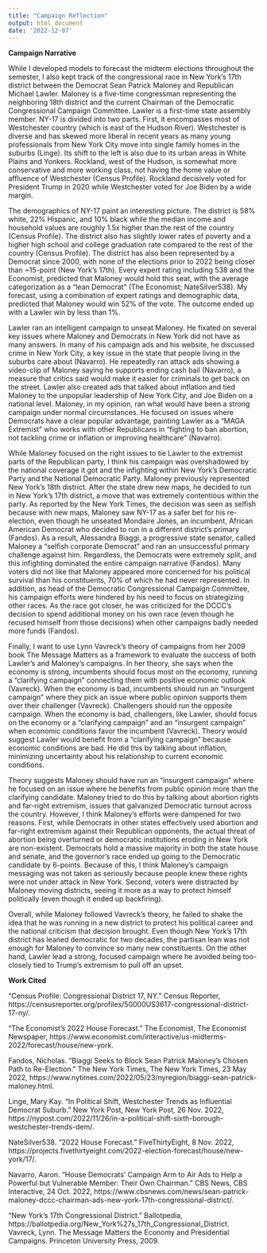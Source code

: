 ```yaml
---
title: "Campaign Reflection"
output: html_document
date: '2022-12-07'
---
```

**Campaign Narrative**
\tiny

While I developed models to forecast the midterm elections throughout the semester, I also kept track of the congressional race in New York’s 17th district between the Democrat Sean Patrick Maloney and Republican Michael Lawler. Maloney is a five-time congressman representing the neighboring 18th district and the current Chairman of the Democratic Congressional Campaign Committee. Lawler is a first-time state assembly member. NY-$17$ is divided into two parts. First, it encompasses most of Westchester country (which is east of the Hudson River). Westchester is diverse and has skewed more liberal in recent years as many young professionals from New York City move into single family homes in the suburbs (Linge). Its shift to the left is also due to its urban areas in White Plains and Yonkers. Rockland, west of the Hudson, is somewhat more conservative and more working class, not having the home value or affluence of Westchester (Census Profile). Rockland decisively voted for President Trump in 2020 while Westchester voted for Joe Biden by a wide margin. 

The demographics of NY-17 paint an interesting picture. The district is 58% white, 22% Hispanic, and 10% black while the median income and household values are roughly 1.5x higher than the rest of the country (Census Profile).  The district also has slightly lower rates of poverty and a higher high school and college graduation rate compared to the rest of the country (Census Profile).  The district has also been represented by a Democrat since 2000, with none of the elections prior to 2022 being closer than ~15-point (New York's 17th). 
Every expert rating including 538 and the Economist, predicted that Maloney would hold this seat, with the average categorization as a “lean Democrat” (The Economist; NateSilver538). My forecast, using a combination of expert ratings and demographic data, predicted that Maloney would win 52% of the vote. The outcome ended up with a Lawler win by less than 1%. 

\tiny

Lawler ran an intelligent campaign to unseat Maloney. He fixated on several key issues where Maloney and Democrats in New York did not have as many answers. In many of his campaign ads and his website, he discussed crime in New York City, a key issue in the state that people living in the suburbs care about (Navarro). He repeatedly ran attack ads showing a video-clip of Maloney saying he supports ending cash bail (Navarro), a measure that critics said would make it easier for criminals to get back on the street.  Lawler also created ads that talked about inflation and tied Maloney to the unpopular leadership of New York City, and Joe Biden on a national level. Maloney, in my opinion, ran what would have been a strong campaign under normal circumstances. He focused on issues where Democrats have a clear popular advantage, painting Lawler as a “MAGA Extremist” who works with other Republicans in “fighting to ban abortion, not tackling crime or inflation or improving healthcare” (Navarro). 

\tiny

  While Maloney focused on the right issues to tie Lawler to the extremist parts of the Republican party, I think his campaign was overshadowed by the national coverage it got and the infighting within New York’s Democratic Party and the National Democratic Party. Maloney previously represented New York’s 18th district. After the state drew new maps, he decided to run in New York’s 17th district, a move that was extremely contentious within the party. As reported by the New York Times, the decision was seen as selfish because with new maps, Maloney saw NY-17 as a safer bet for his re-election, even though he unseated Mondaire Jones, an incumbent, African American Democrat who decided to run in a different district’s primary (Fandos). As a result, Alessandra Biaggi, a progressive state senator, called Maloney a “selfish corporate Democrat” and ran an unsuccessful primary challenge against him. Regardless, the Democrats were extremely split, and this infighting dominated the entire campaign narrative (Fandos). Many voters did not like that Maloney appeared more concerned for his political survival than his constituents, 70% of which he had never represented. In addition, as head of the Democratic Congressional Campaign Committee, his campaign efforts were hindered by his need to focus on strategizing other races. As the race got closer, he was criticized for the DCCC’s decision to spend additional money on his own race (even though he recused himself from those decisions) when other campaigns badly needed more funds (Fandos).
  
\tiny

  Finally, I want to use Lynn Vavreck’s theory of campaigns from her 2009 book The Message Matters as a framework to evaluate the success of both Lawler’s and Maloney’s campaigns. In her theory, she says when the economy is strong, incumbents should focus most on the economy, running a “clarifying campaign” connecting them with positive economic outlook (Vavreck). When the economy is bad, incumbents should run an “insurgent campaign” where they pick an issue where public opinion supports them over their challenger (Vavreck). Challengers should run the opposite campaign. When the economy is bad, challengers, like Lawler, should focus on the economy or a “clarifying campaign” and an “insurgent campaign” when economic conditions favor the incumbent (Vavreck). Theory would suggest Lawler would benefit from a “clarifying campaign” because economic conditions are bad. He did this by talking about inflation, minimizing uncertainty about his relationship to current economic conditions. 

\tiny

  Theory suggests Maloney should have run an “insurgent campaign” where he focused on an issue where he benefits from public opinion more than the clarifying candidate. Maloney tried to do this by talking about abortion rights and far-right extremism, issues that galvanized Democratic turnout across the country. However, I think Maloney’s efforts were dampened for two reasons. First, while Democrats in other states effectively used abortion and far-right extremism against their Republican opponents, the actual threat of abortion being overturned or democratic institutions eroding in New York are non-existent. Democrats hold a massive majority in both the state house and senate, and the governor’s race ended up going to the Democratic candidate by 6-points. Because of this, I think Maloney’s campaign messaging was not taken as seriously because people knew these rights were not under attack in New York. Second, voters were distracted by Maloney moving districts, seeing it more as a way to protect himself politically (even though it ended up backfiring). 

\tiny

  Overall, while Maloney followed Vavreck’s theory, he failed to shake the idea that he was running in a new district to protect his political career and the national criticism that decision brought. Even though New York’s 17th district has leaned democratic for two decades, the partisan lean was not enough for Maloney to convince so many new constituents. On the other hand, Lawler lead a strong, focused campaign where he avoided being too-closely tied to Trump’s extremism to pull off an upset. 
  
  
  
\tiny

**Work Cited**

“Census Profile: Congressional District 17, NY.” Census Reporter, https://censusreporter.org/profiles/50000US3617-congressional-district-17-ny/. 

“The Economist's 2022 House Forecast.” The Economist, The Economist Newspaper, https://www.economist.com/interactive/us-midterms-2022/forecast/house/new-york. 

Fandos, Nicholas. “Biaggi Seeks to Block Sean Patrick Maloney's Chosen Path to Re-Election.” The New York Times, The New York Times, 23 May 2022, https://www.nytimes.com/2022/05/23/nyregion/biaggi-sean-patrick-maloney.html. 

Linge, Mary Kay. “In Political Shift, Westchester Trends as Influential Democrat Suburb.” New York Post, New York Post, 26 Nov. 2022, https://nypost.com/2022/11/26/in-a-political-shift-sixth-borough-westchester-trends-dem/. 

NateSilver538. “2022 House Forecast.” FiveThirtyEight, 8 Nov. 2022, https://projects.fivethirtyeight.com/2022-election-forecast/house/new-york/17/. 

Navarro, Aaron. “House Democrats' Campaign Arm to Air Ads to Help a Powerful but Vulnerable Member: Their Own Chairman.” CBS News, CBS Interactive, 24 Oct. 2022, https://www.cbsnews.com/news/sean-patrick-maloney-dccc-chairman-ads-new-york-17th-congressional-district/. 

“New York's 17th Congressional District.” Ballotpedia, https://ballotpedia.org/New_York%27s_17th_Congressional_District. 
Vavreck, Lynn. The Message Matters the Economy and Presidential Campaigns. Princeton University Press, 2009. 


